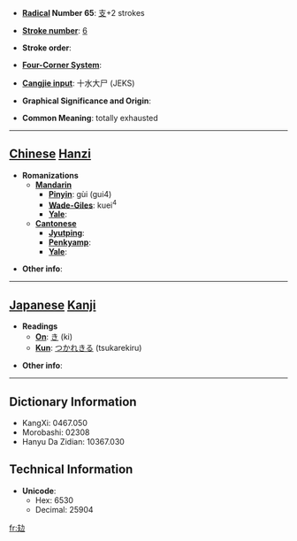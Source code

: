 * '''[[Wiktionary:Chinese radical index| Radical]] Number 65''': [[Wiktionary:Chinese radical index 支|支]]+2 strokes

* '''[[Wiktionary:Chinese total strokes index|Stroke number]]''': [[Wiktionary:Chinese total strokes index 6|6]]

* '''Stroke order''': 

* '''[[Wiktionary:Chinese four corner index|Four-Corner System]]''': 

* '''[[Wiktionary:Chinese Cangjie index|Cangjie input]]''': 十水大尸 (JEKS)

* '''Graphical Significance and Origin''': 

* '''Common Meaning''': totally exhausted

----

== [[Chinese]] [[Hanzi]] ==

* '''Romanizations'''
** '''[[Mandarin]]'''
*** '''[[Pinyin]]''': gùi (gui4)
*** '''[[Wade-Giles]]''': kuei<sup>4</sup>
*** '''[[Yale]]''': 
** '''[[Cantonese]]'''
*** '''[[Jyutping]]''':
*** '''[[Penkyamp]]''': 
*** '''[[Yale]]''': 

* '''Other info''': 

----

== [[Japanese]] [[Kanji]] ==

* '''Readings'''
** '''[[On]]''': [[き]] (ki)
** '''[[Kun]]''': [[つかれきる]] (tsukarekiru)

* '''Other info''':  

----

== Dictionary Information ==

* KangXi: 0467.050
* Morobashi: 02308
* Hanyu Da Zidian: 10367.030

== Technical Information ==

* '''Unicode''':
** Hex: 6530
** Decimal: 25904

[[fr:攰]]